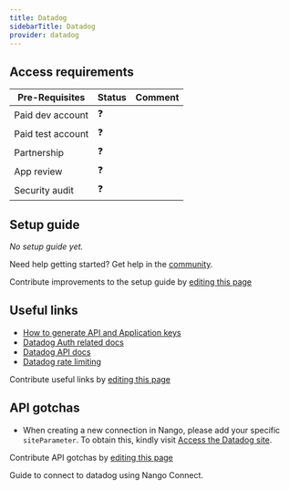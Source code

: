```yaml
---
title: Datadog
sidebarTitle: Datadog
provider: datadog
---
```



<Overview />
<PreBuiltTooling provider={providers[pageMetadata.provider]} />
<PreBuiltUseCases />

## Access requirements
| Pre-Requisites | Status | Comment|
| - | - | - |
| Paid dev account | ❓ |  |
| Paid test account | ❓ |  |
| Partnership | ❓ | |
| App review | ❓ |  |
| Security audit | ❓ | |


## Setup guide

_No setup guide yet._

<Tip>Need help getting started? Get help in the [community](https://nango.dev/slack).</Tip>

<Note>Contribute improvements to the setup guide by [editing this page](https://github.com/nangohq/nango/tree/master/docs-v2/integrations/all/datadog.mdx)</Note>


## Useful links

-   [How to generate API and Application keys](https://docs.datadoghq.com/account_management/api-app-keys/#add-an-api-key-or-client-token)
-   [Datadog Auth related docs](https://docs.datadoghq.com/api/latest/authentication/)
-   [Datadog API docs](https://docs.datadoghq.com/api/latest/)
-   [Datadog rate limiting](https://docs.datadoghq.com/api/latest/rate-limits/)

<Note>Contribute useful links by [editing this page](https://github.com/nangohq/nango/tree/master/docs-v2/integrations/all/datadog.mdx)</Note>

## API gotchas

- When creating a new connection in Nango, please add your specific `siteParameter`. To obtain this, kindly visit [Access the Datadog site](https://docs.datadoghq.com/getting_started/site/#access-the-datadog-site).

<Note>Contribute API gotchas by [editing this page](https://github.com/nangohq/nango/tree/master/docs-v2/integrations/all/datadog.mdx)</Note>

<Card title="Connect to datadog" icon="link" href="/integrations/all/datadog/connect" horizontal>
  Guide to connect to datadog using Nango Connect.
</Card>
